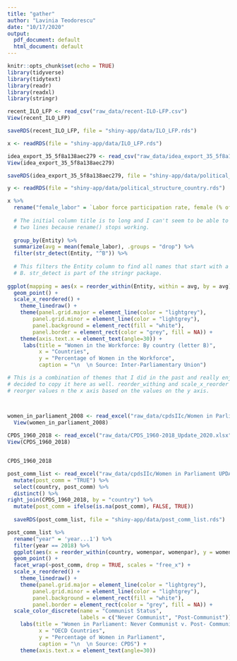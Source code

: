 ```yaml
---
title: "gather"
author: "Lavinia Teodorescu"
date: "10/17/2020"
output:
  pdf_document: default
  html_document: default
---
```


```r
knitr::opts_chunk$set(echo = TRUE)
library(tidyverse)
library(tidytext)
library(readr)
library(readxl)
library(stringr)
```



```r



recent_ILO_LFP <- read_csv("raw_data/recent-ILO-LFP.csv")
View(recent_ILO_LFP)

saveRDS(recent_ILO_LFP, file = "shiny-app/data/ILO_LFP.rds")

x <- readRDS(file = "shiny-app/data/ILO_LFP.rds")

idea_export_35_5f8a138aec279 <- read_csv("raw_data/idea_export_35_5f8a138aec279.csv")
View(idea_export_35_5f8a138aec279)

saveRDS(idea_export_35_5f8a138aec279, file = "shiny-app/data/political_structure_country.rds")

y <- readRDS(file = "shiny-app/data/political_structure_country.rds")

x %>%
  rename("female_labor" = `Labor force participation rate, female (% of female population ages 15+) (modeled ILO estimate)`) %>%
  
  # The initial column title is to long and I can't seem to be able to put it on
  # two lines because rename() stops working.
  
  group_by(Entity) %>%
  summarize(avg = mean(female_labor), .groups = "drop") %>%
  filter(str_detect(Entity, "^B")) %>%
  
  # This filters the Entity column to find all names that start with a capital
  # B. str_detect is part of the stringr package.
  
ggplot(mapping = aes(x = reorder_within(Entity, within = avg, by = avg), y = avg)) +
  geom_point() +
  scale_x_reordered() +
    theme_linedraw() +
    theme(panel.grid.major = element_line(color = "lightgrey"),
        panel.grid.minor = element_line(color = "lightgrey"),
        panel.background = element_rect(fill = "white"),
        panel.border = element_rect(color = "grey", fill = NA)) +
    theme(axis.text.x = element_text(angle=30)) +
     labs(title = "Women in the Workforce: By country (letter B)", 
          x = "Countries", 
          y = "Percentage of Women in the Workforce", 
          caption = "\n  \n Source: Inter-Parliamentary Union") 

# This is a combination of themes that I did in the past and really enjoyed, so
# decided to copy it here as well. reorder_withing and scale_x_reorder helped me
# reorger values n the x axis based on the values on the y axis.




```



```r
women_in_parliament_2008 <- read_excel("raw_data/cpdsIIc/Women in Parliament UPDATED 2008.xls")
  View(women_in_parliament_2008)
  
CPDS_1960_2018 <- read_excel("raw_data/CPDS_1960-2018_Update_2020.xlsx")
View(CPDS_1960_2018)


CPDS_1960_2018

post_comm_list <- read_excel("raw_data/cpdsIIc/Women in Parliament UPDATED 2008.xls") %>%
  mutate(post_comm = "TRUE") %>%
  select(country, post_comm) %>%
  distinct() %>%
right_join(CPDS_1960_2018, by = "country") %>%
  mutate(post_comm = ifelse(is.na(post_comm), FALSE, TRUE))
  
  saveRDS(post_comm_list, file = "shiny-app/data/post_comm_list.rds")
```


```r
post_comm_list %>%
  rename("year" = 'year...1') %>%
  filter(year == 2018) %>%
  ggplot(aes(x = reorder_within(country, womenpar, womenpar), y = womenpar, color = post_comm)) +
  geom_point() +
  facet_wrap(~post_comm, drop = TRUE, scales = "free_x") +
  scale_x_reordered() +
    theme_linedraw() +
    theme(panel.grid.major = element_line(color = "lightgrey"),
        panel.grid.minor = element_line(color = "lightgrey"),
        panel.background = element_rect(fill = "white"),
        panel.border = element_rect(color = "grey", fill = NA)) +
  scale_color_discrete(name = "Communist Status", 
                       labels = c("Never Communist", "Post-Communist"))+
    labs(title = "Women in Parliament: Never Communist v. Post- Communist Countries", 
          x = "OECD Countries", 
          y = "Percentage of Women in Parliament", 
          caption = "\n  \n Source: CPDS") +
    theme(axis.text.x = element_text(angle=30))

```

